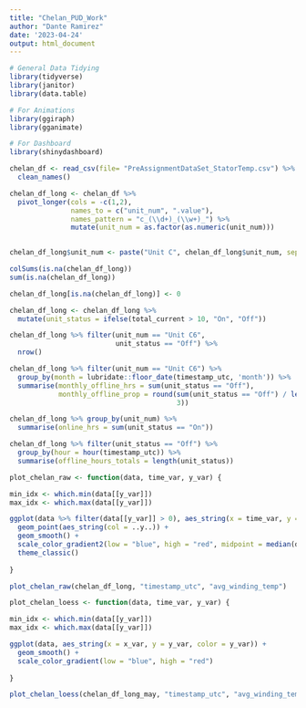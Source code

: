 ```yaml
---
title: "Chelan_PUD_Work"
author: "Dante Ramirez"
date: '2023-04-24'
output: html_document
---
```


```r

# General Data Tidying
library(tidyverse)
library(janitor)
library(data.table)

# For Animations
library(ggiraph)
library(gganimate)

# For Dashboard
library(shinydashboard)

chelan_df <- read_csv(file= "PreAssignmentDataSet_StatorTemp.csv") %>%
  clean_names()

```

```r

chelan_df_long <- chelan_df %>%
  pivot_longer(cols = -c(1,2), 
               names_to = c("unit_num", ".value"), 
               names_pattern = "c_(\\d+)_(\\w+)_") %>%
               mutate(unit_num = as.factor(as.numeric(unit_num)))
              

chelan_df_long$unit_num <- paste("Unit C", chelan_df_long$unit_num, sep = "")

colSums(is.na(chelan_df_long))
sum(is.na(chelan_df_long))

chelan_df_long[is.na(chelan_df_long)] <- 0

chelan_df_long <- chelan_df_long %>%
  mutate(unit_status = ifelse(total_current > 10, "On", "Off"))

```

```r

chelan_df_long %>% filter(unit_num == "Unit C6",
                          unit_status == "Off") %>%
  nrow()

```

```r

chelan_df_long %>% filter(unit_num == "Unit C6") %>% 
  group_by(month = lubridate::floor_date(timestamp_utc, 'month')) %>%
  summarise(monthly_offline_hrs = sum(unit_status == "Off"),
            monthly_offline_prop = round(sum(unit_status == "Off") / length(unit_status),
                                         3))

```

```r

chelan_df_long %>% group_by(unit_num) %>%
  summarise(online_hrs = sum(unit_status == "On"))

```

```r

chelan_df_long %>% filter(unit_status == "Off") %>%
  group_by(hour = hour(timestamp_utc)) %>%
  summarise(offline_hours_totals = length(unit_status)) 

```

```r

plot_chelan_raw <- function(data, time_var, y_var) {

min_idx <- which.min(data[[y_var]])
max_idx <- which.max(data[[y_var]])

ggplot(data %>% filter(data[[y_var]] > 0), aes_string(x = time_var, y = y_var, color = y_var)) +
  geom_point(aes_string(col = ..y..)) +
  geom_smooth() +
  scale_color_gradient2(low = "blue", high = "red", midpoint = median(data[[y_var]])) +
  theme_classic()
  
}

plot_chelan_raw(chelan_df_long, "timestamp_utc", "avg_winding_temp")

plot_chelan_loess <- function(data, time_var, y_var) {

min_idx <- which.min(data[[y_var]])
max_idx <- which.max(data[[y_var]])

ggplot(data, aes_string(x = x_var, y = y_var, color = y_var)) +
  geom_smooth() +
  scale_color_gradient(low = "blue", high = "red")
  
}

plot_chelan_loess(chelan_df_long_may, "timestamp_utc", "avg_winding_temp_c")

```

```r



```

```r





```